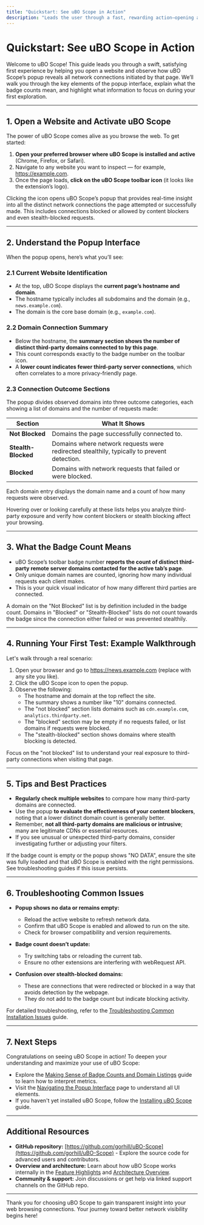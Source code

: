 ```yaml
---
title: "Quickstart: See uBO Scope in Action"
description: "Leads the user through a fast, rewarding action—opening a website and seeing uBO Scope’s popup reveal network connections. Explains key elements of the UI, including badge counts, and what information users should look for on their first use."
---
```


# Quickstart: See uBO Scope in Action

Welcome to uBO Scope! This guide leads you through a swift, satisfying first experience by helping you open a website and observe how uBO Scope’s popup reveals all network connections initiated by that page. We’ll walk you through the key elements of the popup interface, explain what the badge counts mean, and highlight what information to focus on during your first exploration.

---

## 1. Open a Website and Activate uBO Scope

The power of uBO Scope comes alive as you browse the web. To get started:

1. **Open your preferred browser where uBO Scope is installed and active** (Chrome, Firefox, or Safari).
2. Navigate to any website you want to inspect — for example, https://example.com.
3. Once the page loads, **click on the uBO Scope toolbar icon** (it looks like the extension’s logo).

<Tip>
Clicking the icon opens uBO Scope’s popup that provides real-time insight into all the distinct network connections the page attempted or successfully made. This includes connections blocked or allowed by content blockers and even stealth-blocked requests.
</Tip>

---

## 2. Understand the Popup Interface

When the popup opens, here’s what you’ll see:

### 2.1 Current Website Identification

- At the top, uBO Scope displays the **current page’s hostname and domain**.
- The hostname typically includes all subdomains and the domain (e.g., `news.example.com`).
- The domain is the core base domain (e.g., `example.com`).

### 2.2 Domain Connection Summary

- Below the hostname, the **summary section shows the number of distinct third-party domains connected to by this page**.
- This count corresponds exactly to the badge number on the toolbar icon.
- A **lower count indicates fewer third-party server connections**, which often correlates to a more privacy-friendly page.

### 2.3 Connection Outcome Sections

The popup divides observed domains into three outcome categories, each showing a list of domains and the number of requests made:

| Section           | What It Shows                                    |
|-------------------|-------------------------------------------------|
| **Not Blocked**   | Domains the page successfully connected to.      |
| **Stealth-Blocked** | Domains where network requests were redirected stealthily, typically to prevent detection. |
| **Blocked**       | Domains with network requests that failed or were blocked.|

Each domain entry displays the domain name and a count of how many requests were observed.

<Tip>
Hovering over or looking carefully at these lists helps you analyze third-party exposure and verify how content blockers or stealth blocking affect your browsing.
</Tip>

---

## 3. What the Badge Count Means

- uBO Scope’s toolbar badge number **reports the count of distinct third-party remote server domains contacted for the active tab’s page**.
- Only unique domain names are counted, ignoring how many individual requests each client makes.
- This is your quick visual indicator of how many different third parties are connected.

<Note>
A domain on the "Not Blocked" list is by definition included in the badge count. Domains in "Blocked" or "Stealth-Blocked" lists do not count towards the badge since the connection either failed or was prevented stealthily.
</Note>

---

## 4. Running Your First Test: Example Walkthrough

Let's walk through a real scenario:

1. Open your browser and go to https://news.example.com (replace with any site you like).
2. Click the uBO Scope icon to open the popup.
3. Observe the following:
   - The hostname and domain at the top reflect the site.
   - The summary shows a number like "10" domains connected.
   - The "not blocked" section lists domains such as `cdn.example.com`, `analytics.thirdparty.net`.
   - The "blocked" section may be empty if no requests failed, or list domains if requests were blocked.
   - The "stealth-blocked" section shows domains where stealth blocking is detected.

<Tip>
Focus on the "not blocked" list to understand your real exposure to third-party connections when visiting that page.
</Tip>

---

## 5. Tips and Best Practices

- **Regularly check multiple websites** to compare how many third-party domains are connected.
- Use the popup **to evaluate the effectiveness of your content blockers**, noting that a lower distinct domain count is generally better.
- Remember, **not all third-party domains are malicious or intrusive**; many are legitimate CDNs or essential resources.
- If you see unusual or unexpected third-party domains, consider investigating further or adjusting your filters.

<Warning>
If the badge count is empty or the popup shows "NO DATA", ensure the site was fully loaded and that uBO Scope is enabled with the right permissions. See troubleshooting guides if this issue persists.
</Warning>

---

## 6. Troubleshooting Common Issues

- **Popup shows no data or remains empty:**
  - Reload the active website to refresh network data.
  - Confirm that uBO Scope is enabled and allowed to run on the site.
  - Check for browser compatibility and version requirements.

- **Badge count doesn’t update:**
  - Try switching tabs or reloading the current tab.
  - Ensure no other extensions are interfering with webRequest API.

- **Confusion over stealth-blocked domains:**
  - These are connections that were redirected or blocked in a way that avoids detection by the webpage.
  - They do not add to the badge count but indicate blocking activity.

For detailed troubleshooting, refer to the [Troubleshooting Common Installation Issues](/getting-started/usage-validation-troubleshooting/troubleshooting-install) guide.

---

## 7. Next Steps

Congratulations on seeing uBO Scope in action! To deepen your understanding and maximize your use of uBO Scope:

- Explore the [Making Sense of Badge Counts and Domain Listings](/guides/getting-started/understanding-badge) guide to learn how to interpret metrics.
- Visit the [Navigating the Popup Interface](/guides/getting-started/popup-tour) page to understand all UI elements.
- If you haven't yet installed uBO Scope, follow the [Installing uBO Scope](/getting-started/setup-installation/installation-instructions) guide.


---

## Additional Resources

- **GitHub repository:** [https://github.com/gorhill/uBO-Scope](https://github.com/gorhill/uBO-Scope) - Explore the source code for advanced users and contributors.
- **Overview and architecture:** Learn about how uBO Scope works internally in the [Feature Highlights](https://docs.example.com/overview/product-architecture-quick-feature-tour/quick-feature-tour) and [Architecture Overview](https://docs.example.com/overview/product-architecture-quick-feature-tour/architecture-overview).
- **Community & support:** Join discussions or get help via linked support channels on the GitHub repo.

---

Thank you for choosing uBO Scope to gain transparent insight into your web browsing connections. Your journey toward better network visibility begins here!